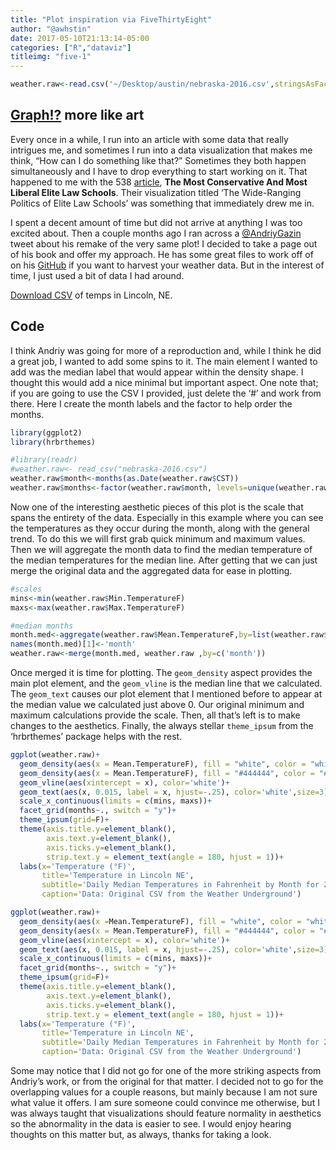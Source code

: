 ```yaml
---
title: "Plot inspiration via FiveThirtyEight"
author: "@awhstin"
date: 2017-05-10T21:13:14-05:00
categories: ["R","dataviz"]
titleimg: "five-1"
---
```

```r
weather.raw<-read.csv('~/Desktop/austin/nebraska-2016.csv',stringsAsFactors = F)
```
<h2><a href="https://xkcd.com/523/" target="_blank">Graph!?</a> more like art</h2>
Every once in a while, I run into an article with some data that really intrigues me, and sometimes I run into a data visualization that makes me think, "How can I do something like that?" Sometimes they both happen simultaneously and I have to drop everything to start working on it. That happened to me with the 538 <a href="https://fivethirtyeight.com/features/the-most-conservative-and-most-liberal-elite-law-schools/" target="_blank">article</a>, <strong>The Most Conservative And Most Liberal Elite Law Schools</strong>. Their visualization titled 'The Wide-Ranging Politics of Elite Law Schools' was something that immediately drew me in. 

I spent a decent amount of time but did not arrive at anything I was too excited about. Then a couple months ago I ran across a <a href="https://twitter.com/AndriyGazin" target="_blank">@AndriyGazin</a> tweet about his remake of the very same plot! I decided to take a page out of his book and offer my approach. He has some great files to work off of on his <a href="https://github.com/andriy-gazin/weatherviz" target="_blank">GitHub</a> if you want to harvest your weather data. But in the interest of time, I just used a bit of data I had around. 

<a href="https://drive.google.com/open?id=0ByOfjCmqEilLYndpOWJyZXhPVUk" target="_blank">Download CSV</a> of temps in Lincoln, NE.

<h2>Code</h2>

I think Andriy was going for more of a reproduction and, while I think he did a great job, I wanted to add some spins to it. The main element I wanted to add was the median label that would appear within the density shape. I thought this would add a nice minimal but important aspect. One note that; if you are going to use the CSV I provided, just delete the '#' and work from there. Here I create the month labels and the factor to help order the months. 

```r
library(ggplot2)
library(hrbrthemes)

#library(readr)
#weather.raw<- read_csv("nebraska-2016.csv")
weather.raw$month<-months(as.Date(weather.raw$CST))
weather.raw$months<-factor(weather.raw$month, levels=unique(weather.raw$month))
```
Now one of the interesting aesthetic pieces of this plot is the scale that spans the entirety of the data. Especially in this example where you can see the temperatures as they occur during the month, along with the general trend. To do this we will first grab quick minimum and maximum values. Then we will aggregate the month data to find the median temperature of the median temperatures for the median line. After getting that we can just merge the original data and the aggregated data for ease in plotting. 
```r
#scales
mins<-min(weather.raw$Min.TemperatureF)
maxs<-max(weather.raw$Max.TemperatureF)

#median months
month.med<-aggregate(weather.raw$Mean.TemperatureF,by=list(weather.raw$months),median)
names(month.med)[1]<-'month'
weather.raw<-merge(month.med, weather.raw ,by=c('month'))
```
Once merged it is time for plotting. The <code>geom_density</code> aspect provides the main plot element, and the <code>geom_vline</code> is the median line that we calculated. The <code>geom_text</code> causes our plot element that I mentioned before to appear at the median value we calculated just above 0. Our original minimum and maximum calculations provide the scale. Then, all that's left is to make changes to the aesthetics. Finally, the always stellar <code>theme_ipsum</code> from the 'hrbrthemes' package helps with the rest. 
```r
ggplot(weather.raw)+
  geom_density(aes(x = Mean.TemperatureF), fill = "white", color = "white", size = 3.5)+
  geom_density(aes(x = Mean.TemperatureF), fill = "#444444", color = "#444444", size = .5)+  
  geom_vline(aes(xintercept = x), color='white')+
  geom_text(aes(x, 0.015, label = x, hjust=-.25), color='white',size=3)+
  scale_x_continuous(limits = c(mins, maxs))+
  facet_grid(months~., switch = "y")+
  theme_ipsum(grid=F)+
  theme(axis.title.y=element_blank(),
        axis.text.y=element_blank(),
        axis.ticks.y=element_blank(),
        strip.text.y = element_text(angle = 180, hjust = 1))+
  labs(x='Temperature (°F)',
       title='Temperature in Lincoln NE',
       subtitle='Daily Median Temperatures in Fahrenheit by Month for 2016',
       caption='Data: Original CSV from the Weather Underground')
```
```r
ggplot(weather.raw)+
  geom_density(aes(x =Mean.TemperatureF), fill = "white", color = "white", size = 3.5)+
  geom_density(aes(x = Mean.TemperatureF), fill = "#444444", color = "#444444", size = .5)+  
  geom_vline(aes(xintercept = x), color='white')+
  geom_text(aes(x, 0.015, label = x, hjust=-.25), color='white',size=3)+
  scale_x_continuous(limits = c(mins, maxs))+
  facet_grid(months~., switch = "y")+
  theme_ipsum(grid=F)+
  theme(axis.title.y=element_blank(),
        axis.text.y=element_blank(),
        axis.ticks.y=element_blank(),
        strip.text.y = element_text(angle = 180, hjust = 1))+
  labs(x='Temperature (°F)',
       title='Temperature in Lincoln NE',
       subtitle='Daily Median Temperatures in Fahrenheit by Month for 2016',
       caption='Data: Original CSV from the Weather Underground')
```
Some may notice that I did not go for one of the more striking aspects from Andriy's work, or from the original for that matter. I decided not to go for the overlapping values for a couple reasons, but mainly because I am not sure what value it offers. I am sure someone could convince me otherwise, but I was always taught that visualizations should feature normality in aesthetics so the abnormality in the data is easier to see. I would enjoy hearing thoughts on this matter but, as always, thanks for taking a look. 




